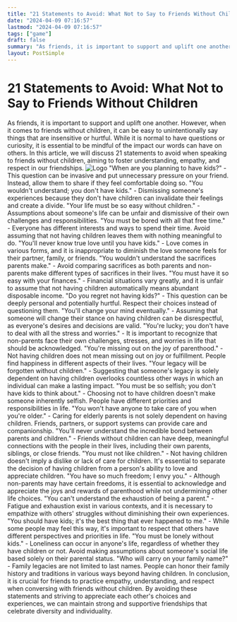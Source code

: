 ```yaml
---
title: "21 Statements to Avoid: What Not to Say to Friends Without Children"
date: "2024-04-09 07:16:57"
lastmod: "2024-04-09 07:16:57"
tags: ["game"]
draft: false
summary: "As friends, it is important to support and uplift one another. However, when it comes to friends without children, it can be easy to unintentionally say things that are insensitive or hurtful. While it is normal to have questions or curiosity, it is essential to be mindful of the impact our words can have on others. In this article, we will discuss 21 statements to avoid when speaking to friends without children, aiming to foster understanding, empathy, and respect in our friendships."
layout: PostSimple
---
```

# 21 Statements to Avoid: What Not to Say to Friends Without Children
As friends, it is important to support and uplift one another. However, when it comes to friends without children, it can be easy to unintentionally say things that are insensitive or hurtful. While it is normal to have questions or curiosity, it is essential to be mindful of the impact our words can have on others. In this article, we will discuss 21 statements to avoid when speaking to friends without children, aiming to foster understanding, empathy, and respect in our friendships.
<img alt="Logo" class="lazyImg" data-src="https://cdn.seniorsselection.com/upload-logo/21-statements-to-avoid-what-not-to-say-to-friends-without-children.webp" src="/statics/image/loading.webp"/>
"When are you planning to have kids?" - This question can be invasive and put unnecessary pressure on your friend. Instead, allow them to share if they feel comfortable doing so.
"You wouldn't understand; you don't have kids." - Dismissing someone's experiences because they don't have children can invalidate their feelings and create a divide.
"Your life must be so easy without children." - Assumptions about someone's life can be unfair and dismissive of their own challenges and responsibilities.
"You must be bored with all that free time." - Everyone has different interests and ways to spend their time. Avoid assuming that not having children leaves them with nothing meaningful to do.
"You'll never know true love until you have kids." - Love comes in various forms, and it is inappropriate to diminish the love someone feels for their partner, family, or friends.
"You wouldn't understand the sacrifices parents make." - Avoid comparing sacrifices as both parents and non-parents make different types of sacrifices in their lives.
"You must have it so easy with your finances." - Financial situations vary greatly, and it is unfair to assume that not having children automatically means abundant disposable income.
"Do you regret not having kids?" - This question can be deeply personal and potentially hurtful. Respect their choices instead of questioning them.
"You'll change your mind eventually." - Assuming that someone will change their stance on having children can be disrespectful, as everyone's desires and decisions are valid.
"You're lucky; you don't have to deal with all the stress and worries." - It is important to recognize that non-parents face their own challenges, stresses, and worries in life that should be acknowledged.
"You're missing out on the joy of parenthood." - Not having children does not mean missing out on joy or fulfillment. People find happiness in different aspects of their lives.
"Your legacy will be forgotten without children." - Suggesting that someone's legacy is solely dependent on having children overlooks countless other ways in which an individual can make a lasting impact.
"You must be so selfish; you don't have kids to think about." - Choosing not to have children doesn't make someone inherently selfish. People have different priorities and responsibilities in life.
"You won't have anyone to take care of you when you're older." - Caring for elderly parents is not solely dependent on having children. Friends, partners, or support systems can provide care and companionship.
"You'll never understand the incredible bond between parents and children." - Friends without children can have deep, meaningful connections with the people in their lives, including their own parents, siblings, or close friends.
"You must not like children." - Not having children doesn't imply a dislike or lack of care for children. It's essential to separate the decision of having children from a person's ability to love and appreciate children.
"You have so much freedom; I envy you." - Although non-parents may have certain freedoms, it is essential to acknowledge and appreciate the joys and rewards of parenthood while not undermining other life choices.
"You can't understand the exhaustion of being a parent." - Fatigue and exhaustion exist in various contexts, and it is necessary to empathize with others' struggles without diminishing their own experiences.
"You should have kids; it's the best thing that ever happened to me." - While some people may feel this way, it's important to respect that others have different perspectives and priorities in life.
"You must be lonely without kids." - Loneliness can occur in anyone's life, regardless of whether they have children or not. Avoid making assumptions about someone's social life based solely on their parental status.
"Who will carry on your family name?" - Family legacies are not limited to last names. People can honor their family history and traditions in various ways beyond having children.
In conclusion, it is crucial for friends to practice empathy, understanding, and respect when conversing with friends without children. By avoiding these statements and striving to appreciate each other's choices and experiences, we can maintain strong and supportive friendships that celebrate diversity and individuality.
        